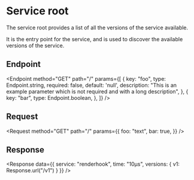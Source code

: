 
# Service root

The service root provides a list of all the versions of the service available.

It is the entry point for the service, and is used to discover the available versions of the service.

## Endpoint

<Endpoint
    method="GET"
    path="/"
    params={[
        {
            key: "foo",
            type: Endpoint.string,
            required: false,
            default: 'null',
            description: "This is an example parameter which is not required and with a long description",
        },
        {
            key: "bar",
            type: Endpoint.boolean,
        },
    ]}
/>

## Request

<Request
    method="GET"
    path="/"
    params={{
        foo: "text",
        bar: true,
    }}
/>

## Response

<Response
    data={{
        service: "renderhook",
        time: "10µs",
        versions: {
            v1: Response.url("/v1")
        }
    }}
/>